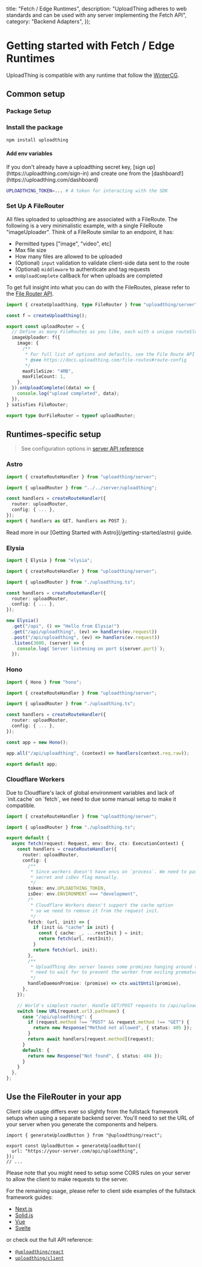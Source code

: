 
  title: "Fetch / Edge Runtimes",
  description:
    "UploadThing adheres to web standards and can be used with any server implementing the Fetch API",
  category: "Backend Adapters",
});

# Getting started with Fetch / Edge Runtimes

UploadThing is compatible with any runtime that follow the
[WinterCG](https://wintercg.org/).

## Common setup

### Package Setup

### Install the package

```sh npm2yarn
npm install uploadthing
```

#### Add env variables

<Note>
  If you don't already have a uploadthing secret key, [sign
  up](https://uploadthing.com/sign-in) and create one from the
  [dashboard!](https://uploadthing.com/dashboard)
</Note>

```bash
UPLOADTHING_TOKEN=... # A token for interacting with the SDK
```

### Set Up A FileRouter

All files uploaded to uploadthing are associated with a FileRoute. The following
is a very minimalistic example, with a single FileRoute "imageUploader". Think
of a FileRoute similar to an endpoint, it has:

- Permitted types ["image", "video", etc]
- Max file size
- How many files are allowed to be uploaded
- (Optional) `input` validation to validate client-side data sent to the route
- (Optional) `middleware` to authenticate and tag requests
- `onUploadComplete` callback for when uploads are completed

To get full insight into what you can do with the FileRoutes, please refer to
the [File Router API](/file-routes).

```ts
import { createUploadthing, type FileRouter } from "uploadthing/server";

const f = createUploadthing();

export const uploadRouter = {
  // Define as many FileRoutes as you like, each with a unique routeSlug
  imageUploader: f({
    image: {
      /**
       * For full list of options and defaults, see the File Route API reference
       * @see https://docs.uploadthing.com/file-routes#route-config
       */
      maxFileSize: "4MB",
      maxFileCount: 1,
    },
  }).onUploadComplete((data) => {
    console.log("upload completed", data);
  }),
} satisfies FileRouter;

export type OurFileRouter = typeof uploadRouter;
```

## Runtimes-specific setup

> See configuration options in
> [server API reference](/api-reference/server#create-route-handler)

### Astro

```ts
import { createRouteHandler } from "uploadthing/server";

import { uploadRouter } from "../../server/uploadthing";

const handlers = createRouteHandler({
  router: uploadRouter,
  config: { ... },
});
export { handlers as GET, handlers as POST };
```

<Note>
  Read more in our [Getting Started with Astro](/getting-started/astro) guide.
</Note>

### Elysia

```ts
import { Elysia } from "elysia";

import { createRouteHandler } from "uploadthing/server";

import { uploadRouter } from "./uploadthing.ts";

const handlers = createRouteHandler({
  router: uploadRouter,
  config: { ... },
});

new Elysia()
  .get("/api", () => "Hello from Elysia!")
  .get("/api/uploadthing", (ev) => handlers(ev.request))
  .post("/api/uploadthing", (ev) => handlers(ev.request))
  .listen(3000, (server) => {
    console.log(`Server listening on port ${server.port}`);
  });
```

### Hono

```ts
import { Hono } from "hono";

import { createRouteHandler } from "uploadthing/server";

import { uploadRouter } from "./uploadthing.ts";

const handlers = createRouteHandler({
  router: uploadRouter,
  config: { ... },
});

const app = new Hono();

app.all("/api/uploadthing", (context) => handlers(context.req.raw));

export default app;
```

### Cloudflare Workers

<Note>
  Due to Cloudflare's lack of global environment variables and lack of
  `init.cache` on `fetch`, we need to due some manual setup to make it
  compatible.
</Note>

```ts
import { createRouteHandler } from "uploadthing/server";

import { uploadRouter } from "./uploadthing.ts";

export default {
  async fetch(request: Request, env: Env, ctx: ExecutionContext) {
    const handlers = createRouteHandler({
      router: uploadRouter,
      config: {
        /**
         * Since workers doesn't have envs on `process`. We need to pass
         * secret and isDev flag manually.
         */
        token: env.UPLOADTHING_TOKEN,
        isDev: env.ENVIRONMENT === "development",
        /*
         * Cloudflare Workers doesn't support the cache option
         * so we need to remove it from the request init.
         */
        fetch: (url, init) => {
          if (init && "cache" in init) {
            const { cache: _, ...restInit } = init;
            return fetch(url, restInit);
          }
          return fetch(url, init);
        },
        /**
         * UploadThing dev server leaves some promises hanging around that we
         * need to wait for to prevent the worker from exiting prematurely.
         */
        handleDaemonPromise: (promise) => ctx.waitUntil(promise),
      },
    });

    // World's simplest router. Handle GET/POST requests to /api/uploadthing
    switch (new URL(request.url).pathname) {
      case "/api/uploadthing": {
        if (request.method !== "POST" && request.method !== "GET") {
          return new Response("Method not allowed", { status: 405 });
        }
        return await handlers[request.method](request);
      }
      default: {
        return new Response("Not found", { status: 404 });
      }
    }
  },
};
```

## Use the FileRouter in your app

Client side usage differs ever so slightly from the fullstack framework setups
when using a separate backend server. You'll need to set the URL of your server
when you generate the components and helpers.

```tsx
import { generateUploadButton } from "@uploadthing/react";

export const UploadButton = generateUploadButton({
  url: "https://your-server.com/api/uploadthing",
});
// ...
```

<Note>
  Please note that you might need to setup some CORS rules on your server to
  allow the client to make requests to the server.
</Note>

For the remaining usage, please refer to client side examples of the fullstack
framework guides:

- [Next.js](/getting-started/appdir#create-the-upload-thing-components)
- [Solid.js](/getting-started/solid#creating-the-upload-thing-components)
- [Vue](https://github.com/pingdotgg/uploadthing/tree/main/examples/backend-adapters/client-vue)
- [Svelte](/getting-started/svelte#creating-the-upload-thing-helpers)

or check out the full API reference:

- [`@uploadthing/react`](/api-reference/react)
- [`uploadthing/client`](/api-reference/client)
